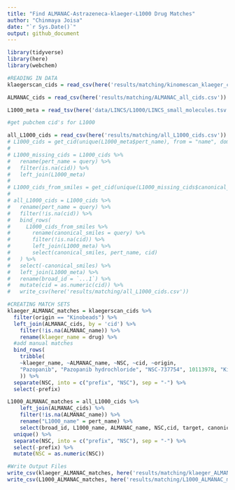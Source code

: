 ```yaml
---
title: "Find ALMANAC-Astrazeneca-klaeger-L1000 Drug Matches"
author: "Chinmaya Joisa"
date: "`r Sys.Date()`"
output: github_document
---
```


```r
library(tidyverse)
library(here)
library(webchem)
```

```r
#READING IN DATA
klaegerscan_cids = read_csv(here('results/matching/kinomescan_klaeger_cids.csv'))

ALMANAC_cids = read_csv(here('results/matching/ALMANAC_all_cids.csv'))

L1000_meta = read_tsv(here('data/LINCS/L1000/LINCS_small_molecules.tsv'))
```


```r
#get pubchem cid's for L1000

all_L1000_cids = read_csv(here('results/matching/all_L1000_cids.csv'))
# L1000_cids = get_cid(unique(L1000_meta$pert_name), from = "name", domain = "compound", match = "all", verbose = T)
# 
# L1000_missing_cids = L1000_cids %>% 
#   rename(pert_name = query) %>% 
#   filter(is.na(cid)) %>% 
#   left_join(L1000_meta)
# 
# L1000_cids_from_smiles = get_cid(unique(L1000_missing_cids$canonical_smiles), from = "smiles", domain = "compound", match = "all", verbose = T)
# 
# all_L1000_cids = L1000_cids %>% 
#   rename(pert_name = query) %>% 
#   filter(!is.na(cid)) %>%
#   bind_rows(
#     L1000_cids_from_smiles %>% 
#       rename(canonical_smiles = query) %>%
#       filter(!is.na(cid)) %>% 
#       left_join(L1000_meta) %>% 
#       select(canonical_smiles, pert_name, cid)
#   ) %>% 
#   select(-canonical_smiles) %>% 
#   left_join(L1000_meta) %>% 
#   rename(broad_id = `...1`) %>% 
#   mutate(cid = as.numeric(cid)) %>% 
#   write_csv(here('results/matching/all_L1000_cids.csv'))
```

```r
#CREATING MATCH SETS
klaeger_ALMANAC_matches = klaegerscan_cids %>%
  filter(origin == "Kinobeads") %>% 
  left_join(ALMANAC_cids, by = 'cid') %>%
	filter(!is.na(ALMANAC_name)) %>% 
	rename(klaeger_name = drug) %>% 
  #add manual matches
  bind_rows(
    tribble(
    ~klaeger_name, ~ALMANAC_name, ~NSC, ~cid, ~origin,
    "Pazopanib", "Pazopanib hydrochloride", "NSC-737754", 10113978, "Kinobeads"
    )) %>% 
  separate(NSC, into = c("prefix", "NSC"), sep = "-") %>% 
  select(-prefix)

L1000_ALMANAC_matches = all_L1000_cids %>%
	left_join(ALMANAC_cids) %>% 
	filter(!is.na(ALMANAC_name)) %>% 
	rename("L1000_name" = pert_name) %>%
	select(broad_id, L1000_name, ALMANAC_name, NSC,cid, target, canonical_smiles) %>% 
  unique() %>% 
  separate(NSC, into = c("prefix", "NSC"), sep = "-") %>% 
  select(-prefix) %>% 
  mutate(NSC = as.numeric(NSC))
```

```r
#Write Output Files
write_csv(klaeger_ALMANAC_matches, here('results/matching/klaeger_ALMANAC_matches.csv'))
write_csv(L1000_ALMANAC_matches, here('results/matching/L1000_ALMANAC_matches.csv'))
```